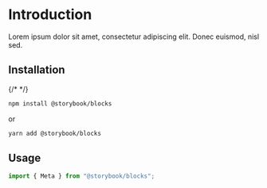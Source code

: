 

<Meta title="Introduction" />

# Introduction

Lorem ipsum dolor sit amet, consectetur adipiscing elit. Donec euismod, nisl sed.

## Installation

{/* <CustomTableOfContents /> */}

```bash
npm install @storybook/blocks
```

or

```bash
yarn add @storybook/blocks
```

## Usage

```js
import { Meta } from "@storybook/blocks";
```
